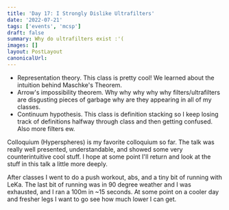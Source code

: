 ```yaml
---
title: 'Day 17: I Strongly Dislike Ultrafilters'
date: '2022-07-21'
tags: ['events', 'mcsp']
draft: false
summary: Why do ultrafilters exist :'(
images: []
layout: PostLayout
canonicalUrl:
---
```


- Representation theory. This class is pretty cool! We learned about the intuition behind Maschke's Theorem.
- Arrow's impossibility theorem. Why why why why why filters/ultrafilters are disgusting pieces of garbage why are they appearing in all of my classes.
- Continuum hypothesis. This class is definition stacking so I keep losing track of definitions halfway through class and then getting confused. Also more filters ew.

Colloquium (Hyperspheres) is my favorite colloquium so far. The talk was really well presented, understandable, and showed some very counterintuitive cool stuff. I hope at some point I'll return and look at the stuff in this talk a little more deeply.

After classes I went to do a push workout, abs, and a tiny bit of running with LeKa. The last bit of running was in 90 degree weather and I was exhausted, and I ran a 100m in ~15 seconds. At some point on a cooler day and fresher legs I want to go see how much lower I can get.
